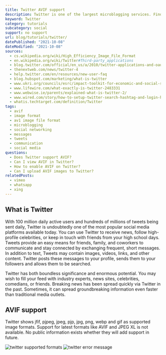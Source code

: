 ```yaml
---
title: Twitter AVIF support
description: Twitter is one of the largest microblogging services. Find out how to use AVIF images in your posts today.
keyword: Twitter
category: tutorials
subcategory: social
support: no support
url: blog/tutorials/twitter/
datePublished: "2021-10-08"
dateModified: "2021-10-08"
sources:
  - cs.wikipedia.org/wiki/High_Efficiency_Image_File_Format
  - en.wikipedia.org/wiki/Twitter#Third-party_applications
  - blog.twitter.com/official/en_us/a/2010/twitter-applications-and-oauth.html
  - thenextweb.com/news/twitter-4
  - help.twitter.com/en/resources/new-user-faq
  - blog.hubspot.com/marketing/what-is-twitter
  - www.ukri.org/councils/esrc/impact-toolkit-for-economic-and-social-sciences/how-to-use-social-media/choosing-what-social-media-you-use/
  - www.lifewire.com/what-exactly-is-twitter-2483331
  - www.webwise.ie/parents/explained-what-is-twitter-2/
  - www.wired.com/story/how-to-setup-twitter-search-hashtag-and-login-help/
  - whatis.techtarget.com/definition/Twitter
tags:
  - avif
  - image format
  - av1 image file format
  - microblogging
  - social networking
  - messages
  - tweets
  - communication
  - social media
questions:
  - Does Twitter support AVIF?
  - Can I view AVIF in Twitter?
  - How to enable AVIF on Twitter?
  - Can I upload AVIF images to Twitter?
relatedPosts:
  - vimeo
  - whatsapp
  - xing
---
```


## What is Twitter

With 100 million daily active users and hundreds of millions of tweets being sent daily, Twitter is undoubtedly one of the most popular social media platforms available today. You can use Twitter to receive news, follow high-profile celebrities, or keep in touch with friends from your high school days. Tweets provide an easy means for friends, family, and coworkers to communicate and stay connected by exchanging frequent, short messages. In addition to text, Tweets may contain images, videos, links, and other content. Twitter posts these messages to your profile, sends them to your followers and allows them to be searched.

Twitter has both boundless significance and enormous potential. You may wish to fill your feed with industry experts, news sites, celebrities, comedians, or friends. Breaking news has been spread quickly via Twitter in the past. Sometimes, it can spread groundbreaking information even faster than traditional media outlets.

## AVIF support

Twitter shows jfif, pjpeg, jpeg, pjp, jpg, png, webp and gif as supported image formats. Support for latest formats like AVIF and JPEG XL is not available. No public information exists whether they will add support in future.

<Image src="twitter" alt="twitter supported formats" />
<Image src="twitter-message" alt="twitter error message" />
